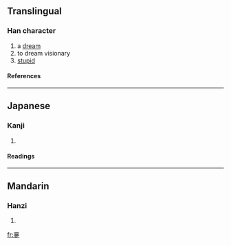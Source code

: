 ==Translingual==
===Han character===
{{Han char|rn=36|rad=夕|as=11|sn=14|four=|canj=卜戈田弓 (YIWN)}}
# a [[dream]]
# to dream visionary
# [[stupid]]
====References====
{{Han ref|kx=0247.170|dkj=05803|hdz=20866.080|uh=5923|ud=22819}}
----
==Japanese==
===Kanji===
{{ja-kanji|grade=|rs=夕11}}
# {{defn|Japanese}} 
====Readings====
{{ja-readings|on=[[ぼう]] (bō), [[む]] (mu)|kun=[[ゆめ]] (yume)}}
----
==Mandarin==
===Hanzi===
{{cmn-hanzi|pin=[[dài]] ([[dai4]]), [[mèng]] ([[meng4]]), [[tài]] ([[tai4]])|wg=tai<sup>4</sup>, meng<sup>4</sup>, t'ai<sup>4</sup>}}
# {{defn|Mandarin}}

[[fr:夣]]